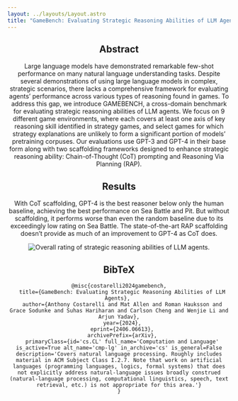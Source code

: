 ```yaml
---
layout: ../layouts/Layout.astro
title: "GameBench: Evaluating Strategic Reasoning Abilities of LLM Agents"
---
```







<Header
  title="GameBench: Evaluating Strategic Reasoning Abilities of LLM Agents"
  authors={[
        {
          name: "Anthony Costarelli",
          url: "https://github.com/acostarelli",
          institution: "Olin College of Engineering",
          notes: ["*"],
        },
        {
          name: "Mat Allen",
          institution: "Independent",
          notes: ["*"],
        },
        {
          name: "Roman Hauksson",
          url: "https://roman.technology",
          institution: "University of Texas at Dallas",
          notes: ["*"],
        },
        {
          name: "Grace Sodunke",
          institution: "University of Oxford",
          notes: ["*"],
        },
        {
          name: "Suhas Hariharan",
          url: "https://suhas.net",
          institution: "University College London",
        },
        {
          name: "Carlson Cheng",
          institution: "Independent",
        },
        {
          name: "Wenjie Li",
          institution: "ShanghaiTech University",
        },
        {
          name: "Joshua Clymer",
          institution: "Columbia University",
        },
        {
          name: "Arjun Yadav",
          url: "http://arjunyadav.net/",
          institution: "University of Manchester",
        },
      ]}
  notes={[
    {
      symbol: "*",
      text: "Equal contribution. Correspondence to acostarelli@olin.edu.",
    },
  ]}
  links={[
        {
          name: "Paper",
          url: "https://arxiv.org/pdf/2406.06613",
          icon: "fa-solid:file-pdf",
        },
        {
          name: "Code",
          url: "https://github.com/Joshuaclymer/GameBench",
          icon: "mdi:github",
        },
        {
          name: "arXiv",
          url: "https://arxiv.org/abs/2406.06613",
          icon: "academicons:arxiv",
        },
  ]}
  />

## Abstract

Large language models have demonstrated remarkable few-shot performance
on many natural language understanding tasks. Despite several
demonstrations of using large language models in complex, strategic
scenarios, there lacks a comprehensive framework for evaluating agents’
performance across various types of reasoning found in games. To address
this gap, we introduce GAMEBENCH, a cross-domain benchmark for
evaluating strategic reasoning abilities of LLM agents. We focus on 9
different game environments, where each covers at least one axis of key
reasoning skill identified in strategy games, and select games for which
strategy explanations are unlikely to form a significant portion of
models’ pretraining corpuses. Our evaluations use GPT-3 and GPT-4 in
their base form along with two scaffolding frameworks designed to
enhance strategic reasoning ability: Chain-of-Thought (CoT) prompting
and Reasoning Via Planning (RAP).

## Results

With CoT scaffolding, GPT-4 is the best reasoner below only the human
baseline, achieving the best performance on Sea Battle and Pit. But
without scaffolding, it performs worse than even the random baseline due
to its exceedingly low rating on Sea Battle. The state-of-the-art RAP
scaffolding doesn’t provide as much of an improvement to GPT-4 as CoT
does.

<Figure caption="Aggregated strategic reasoning scores for each tested model–scaffolding configuration, computed from match results using the Bradley–Terry model and normalized. The whiskers represent 90% confidence intervals from our bootstrapping process.">
  <Image src={overallRating} alt="Overall rating of strategic reasoning abilities of LLM agents." />
</Figure>

## BibTeX

```
@misc{costarelli2024gamebench,
  title={GameBench: Evaluating Strategic Reasoning Abilities of LLM Agents}, 
  author={Anthony Costarelli and Mat Allen and Roman Hauksson and Grace Sodunke and Suhas Hariharan and Carlson Cheng and Wenjie Li and Arjun Yadav},
  year={2024},
  eprint={2406.06613},
  archivePrefix={arXiv},
  primaryClass={id='cs.CL' full_name='Computation and Language' is_active=True alt_name='cmp-lg' in_archive='cs' is_general=False description='Covers natural language processing. Roughly includes material in ACM Subject Class I.2.7. Note that work on artificial languages (programming languages, logics, formal systems) that does not explicitly address natural-language issues broadly construed (natural-language processing, computational linguistics, speech, text retrieval, etc.) is not appropriate for this area.'}
}
```